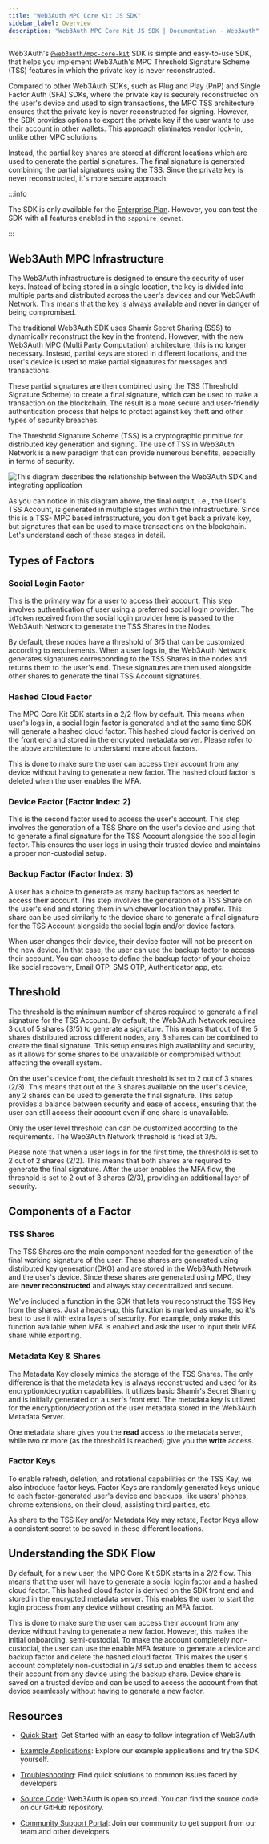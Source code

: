 ```yaml
---
title: "Web3Auth MPC Core Kit JS SDK"
sidebar_label: Overview
description: "Web3Auth MPC Core Kit JS SDK | Documentation - Web3Auth"
---
```



Web3Auth's [`@web3auth/mpc-core-kit`](https://github.com/Web3Auth/mpc-core-kit) SDK is simple and
easy-to-use SDK, that helps you implement Web3Auth's MPC Threshold Signature Scheme (TSS) features
in which the private key is never reconstructed.

Compared to other Web3Auth SDKs, such as Plug and Play (PnP) and Single Factor Auth (SFA) SDKs,
where the private key is securely reconstructed on the user's device and used to sign transactions,
the MPC TSS architecture ensures that the private key is never reconstructed for signing. However,
the SDK provides options to export the private key if the user wants to use their account in other
wallets. This approach eliminates vendor lock-in, unlike other MPC solutions.

Instead, the partial key shares are stored at different locations which are used to generate the
partial signatures. The final signature is generated combining the partial signatures using the TSS.
Since the private key is never reconstructed, it's more secure approach.

:::info

The SDK is only available for the [Enterprise Plan](https://web3auth.io/pricing.html). However, you
can test the SDK with all features enabled in the `sapphire_devnet`.

:::

## Web3Auth MPC Infrastructure

The Web3Auth infrastructure is designed to ensure the security of user keys. Instead of being stored
in a single location, the key is divided into multiple parts and distributed across the user's
devices and our Web3Auth Network. This means that the key is always available and never in danger of
being compromised.

The traditional Web3Auth SDK uses Shamir Secret Sharing (SSS) to dynamically reconstruct the key in
the frontend. However, with the new Web3Auth MPC (Multi Party Computation) architecture, this is no
longer necessary. Instead, partial keys are stored in different locations, and the user's device is
used to make partial signatures for messages and transactions.

These partial signatures are then combined using the TSS (Threshold Signature Scheme) to create a
final signature, which can be used to make a transaction on the blockchain. The result is a more
secure and user-friendly authentication process that helps to protect against key theft and other
types of security breaches.

The Threshold Signature Scheme (TSS) is a cryptographic primitive for distributed key generation and
signing. The use of TSS in Web3Auth Network is a new paradigm that can provide numerous benefits,
especially in terms of security.

<picture>
  <source srcset={TkeyMpcFlowLight} media="(prefers-color-scheme: light)" />
  <source srcset={TkeyMpcFlowDark} media="(prefers-color-scheme: dark)" />
  <img
    src={TkeyMpcFlowLight}
    style={{ display: "block", maxHeight: "600px", margin: "20px auto" }}
    alt="This diagram describes the relationship between the Web3Auth SDK and integrating application"
  />
</picture>

As you can notice in this diagram above, the final output, i.e., the User's TSS Account, is
generated in multiple stages within the infrastructure. Since this is a TSS- MPC based
infrastructure, you don't get back a private key, but signatures that can be used to make
transactions on the blockchain. Let's understand each of these stages in detail.

## Types of Factors

### Social Login Factor

This is the primary way for a user to access their account. This step involves authentication of
user using a preferred social login provider. The `idToken` received from the social login provider
here is passed to the Web3Auth Network to generate the TSS Shares in the Nodes.

By default, these nodes have a threshold of 3/5 that can be customized according to requirements.
When a user logs in, the Web3Auth Network generates signatures corresponding to the TSS Shares in
the nodes and returns them to the user's end. These signatures are then used alongside other shares
to generate the final TSS Account signatures.

### Hashed Cloud Factor

The MPC Core Kit SDK starts in a 2/2 flow by default. This means when user's logs in, a social login
factor is generated and at the same time SDK will generate a hashed cloud factor. This hashed cloud
factor is derived on the front end and stored in the encrypted metadata server. Please refer to the
above architecture to understand more about factors.

This is done to make sure the user can access their account from any device without having to
generate a new factor. The hashed cloud factor is deleted when the user enables the MFA.

### Device Factor (Factor Index: 2)

This is the second factor used to access the user's account. This step involves the generation of a
TSS Share on the user's device and using that to generate a final signature for the TSS Account
alongside the social login factor. This ensures the user logs in using their trusted device and
maintains a proper non-custodial setup.

### Backup Factor (Factor Index: 3)

A user has a choice to generate as many backup factors as needed to access their account. This step
involves the generation of a TSS Share on the user's end and storing them in whichever location they
prefer. This share can be used similarly to the device share to generate a final signature for the
TSS Account alongside the social login and/or device factors.

When user changes their device, their device factor will not be present on the new device. In that
case, the user can use the backup factor to access their account. You can choose to define the
backup factor of your choice like social recovery, Email OTP, SMS OTP, Authenticator app, etc.

## Threshold

The threshold is the minimum number of shares required to generate a final signature for the TSS
Account. By default, the Web3Auth Network requires 3 out of 5 shares (3/5) to generate a signature.
This means that out of the 5 shares distributed across different nodes, any 3 shares can be combined
to create the final signature. This setup ensures high availability and security, as it allows for
some shares to be unavailable or compromised without affecting the overall system.

On the user's device front, the default threshold is set to 2 out of 3 shares (2/3). This means that
out of the 3 shares available on the user's device, any 2 shares can be used to generate the final
signature. This setup provides a balance between security and ease of access, ensuring that the user
can still access their account even if one share is unavailable.

Only the user level threshold can can be customized according to the requirements. The Web3Auth
Network threshold is fixed at 3/5.

Please note that when a user logs in for the first time, the threshold is set to 2 out of 2 shares
(2/2). This means that both shares are required to generate the final signature. After the user
enables the MFA flow, the threshold is set to 2 out of 3 shares (2/3), providing an additional layer
of security.

## Components of a Factor

### TSS Shares

The TSS Shares are the main component needed for the generation of the final working signature of
the user. These shares are generated using distributed key generation(DKG) and are stored in the
Web3Auth Network and the user's device. Since these shares are generated using MPC, they are **never
reconstructed** and always stay decentralized and secure.

We've included a function in the SDK that lets you reconstruct the TSS Key from the shares. Just a
heads-up, this function is marked as unsafe, so it's best to use it with extra layers of security.
For example, only make this function available when MFA is enabled and ask the user to input their
MFA share while exporting.

### Metadata Key & Shares

The Metadata Key closely mimics the storage of the TSS Shares. The only difference is that the
metadata key is always reconstructed and used for its encryption/decryption capabilities. It
utilizes basic Shamir's Secret Sharing and is initially generated on a user's front end. The
metadata key is utilized for the encryption/decryption of the user metadata stored in the Web3Auth
Metadata Server.

One metadata share gives you the **read** access to the metadata server, while two or more (as the
threshold is reached) give you the **write** access.

### Factor Keys

To enable refresh, deletion, and rotational capabilities on the TSS Key, we also introduce factor
keys. Factor Keys are randomly generated keys unique to each factor-generated user's device and
backups, like users' phones, chrome extensions, on their cloud, assisting third parties, etc.

As share to the TSS Key and/or Metadata Key may rotate, Factor Keys allow a consistent secret to be
saved in these different locations.

## Understanding the SDK Flow

By default, for a new user, the MPC Core Kit SDK starts in a 2/2 flow. This means that the user will
have to generate a social login factor and a hashed cloud factor. This hashed cloud factor is
derived on the SDK front end and stored in the encrypted metadata server. This enables the user to
start the login process from any device without creating an MFA factor.

This is done to make sure the user can access their account from any device without having to
generate a new factor. However, this makes the initial onboarding, semi-custodial. To make the
account completely non-custodial, the user can use the enable MFA feature to generate a device and
backup factor and delete the hashed cloud factor. This makes the user's account completely
non-custodial in 2/3 setup and enables them to access their account from any device using the backup
share. Device share is saved on a trusted device and can be used to access the account from that
device seamlessly without having to generate a new factor.

## Resources

- [Quick Start](/quick-start?product=MPC_CORE_KIT&sdk=MPC_CORE_KIT_WEB&framework=REACT&stepIndex=0&stepIndex=0):
  Get Started with an easy to follow integration of Web3Auth

- [Example Applications](./examples): Explore our example applications and try the SDK yourself.

- [Troubleshooting](/troubleshooting): Find quick solutions to common issues faced by developers.

- [Source Code](https://github.com/web3auth/mpc-core-kit): Web3Auth is open sourced. You can find
  the source code on our GitHub repository.

- [Community Support Portal](https://web3auth.io/community): Join our community to get support from
  our team and other developers.
